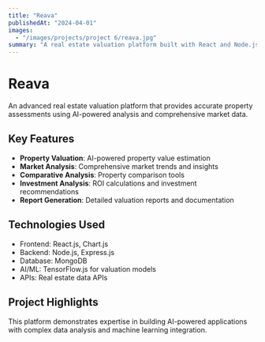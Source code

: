 ```yaml
---
title: "Reava"
publishedAt: "2024-04-01"
images:
  - "/images/projects/project 6/reava.jpg"
summary: "A real estate valuation platform built with React and Node.js, featuring property analysis, market insights, and automated valuation models."
---
```


# Reava

An advanced real estate valuation platform that provides accurate property assessments using AI-powered analysis and comprehensive market data.

## Key Features

- **Property Valuation**: AI-powered property value estimation
- **Market Analysis**: Comprehensive market trends and insights
- **Comparative Analysis**: Property comparison tools
- **Investment Analysis**: ROI calculations and investment recommendations
- **Report Generation**: Detailed valuation reports and documentation

## Technologies Used

- Frontend: React.js, Chart.js
- Backend: Node.js, Express.js
- Database: MongoDB
- AI/ML: TensorFlow.js for valuation models
- APIs: Real estate data APIs

## Project Highlights

This platform demonstrates expertise in building AI-powered applications with complex data analysis and machine learning integration.


